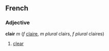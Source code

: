 ==French==
===Adjective===
'''clair''' ''m'' (''f'' [[claire]], ''m plural'' clairs, ''f plural'' claires)

#[[clear]]